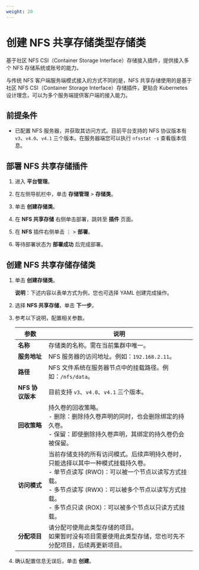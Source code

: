 ```yaml
---
weight: 20
---
```


# 创建 NFS 共享存储类型存储类


基于社区 NFS CSI（Container Storage Interface）存储接入插件，提供接入多个 NFS 存储系统或账号的能力。

与传统 NFS 客户端服务端模式接入的方式不同的是，NFS 共享存储使用的是基于社区 NFS CSI（Container Storage Interface）存储插件，更贴合 Kubernetes 设计理念，可以为多个服务端提供客户端的接入能力。

## 前提条件

* 已配置 NFS 服务器，并获取其访问方式。目前平台支持的 NFS 协议版本有 `v3`、`v4.0`、`v4.1` 三个版本。在服务器端您可以执行 `nfsstat -s` 查看版本信息。


## 部署 NFS 共享存储插件

1. 进入 **平台管理**。

1. 在左侧导航栏中，单击 **存储管理** > **存储类**。

2. 单击 **创建存储类**。

3. 在 **NFS 共享存储** 右侧单击部署，跳转至 **插件** 页面。

4. 在 **NFS** 插件右侧单击 ⋮ > **部署**。

5. 等待部署状态为 **部署成功** 后完成部署。

## 创建 NFS 共享存储存储类

1. 单击 **创建存储类**。
    
    **说明**：下述内容以表单方式为例，您也可选择 YAML 创建完成操作。

3. 选择 **NFS 共享存储**，单击 **下一步**。

2. 参考以下说明，配置相关参数。
    
    |参数|说明   |
    | -------- | ----------------  | 
    | **名称**   | 存储类的名称。需在当前集群中唯一。 |
    | **服务地址**   | NFS 服务器的访问地址。例如：`192.168.2.11`。 |
    | **路径**   | NFS 文件系统在服务器节点中的挂载路径。例如：`/nfs/data`。 |
    | **NFS 协议版本**   | 目前支持 `v3`、`v4.0`、`v4.1` 三个版本。 |
    | **回收策略**   | 持久卷的回收策略。<br/>- 删除：删除持久卷声明的同时，也会删除绑定的持久卷。<br/>- 保留：即使删除持久卷声明，其绑定的持久卷仍会被保留。|
    | **访问模式**   | 当前存储支持的所有访问模式。后续声明持久卷时，只能选择以其中一种模式挂载持久卷。<br/>- 单节点读写 (RWO)：可以被一个节点以读写方式挂载。<br/>- 多节点读写 (RWX)：可以被多个节点以读写方式挂载。<br/>- 多节点只读 (ROX)：可以被多个节点以只读方式挂载。|
    | **分配项目**   | 请分配可使用此类型存储的项目。<br/>如果暂时没有项目需要使用此类型存储，您也可先不分配项目，后续再更新项目。|
        
3. 确认配置信息无误后，单击 **创建**。

